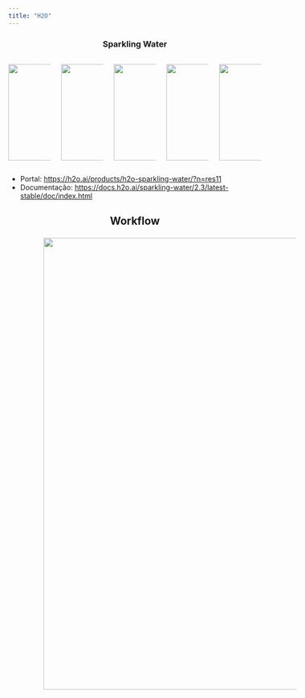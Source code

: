 ```yaml
---
title: "H2O"
---
```


<section>

<h3 style="text-align: center">

Sparkling Water

</h3>

::: columns
::: {.column width="20%"}
<img src="./src/icons/H2O.png" style="width:192px;height:192px;"/>
:::

::: {.column width="20%"}
<img src="https://www.pngall.com/wp-content/uploads/10/Plus-Symbol-PNG-Images-HD.png" style="width:192px;height:192px;"/>
:::

::: {.column width="20%"}
<img src="https://spark.apache.org/images/spark-logo-rev.svg" style="width:192px;height:192px;"/>
:::

::: {.column width="20%"}
<img src="./src/sparkling_water/equal.png" style="width:192px;height:192px;"/>
:::

::: {.column width="20%"}
<img src="./src/icons/SparklingWater.png" style="width:192px;height:192px;"/>
:::
:::

- Portal: <https://h2o.ai/products/h2o-sparkling-water/?n=res11>
- Documentação: <https://docs.h2o.ai/sparkling-water/2.3/latest-stable/doc/index.html>

</section>

<section>

<h2 style="text-align: center">

Workflow

</h2>

<img src="./src/sparkling_water/graph.png" width="900" style="margin-left:70px"/>

</section>